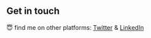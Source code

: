 ## Get in touch
😇 find me on other platforms: [Twitter](https://www.twitter.com/mritunjaystwt) & [LinkedIn](https://www.linkedin.com/in/electro-geek/)